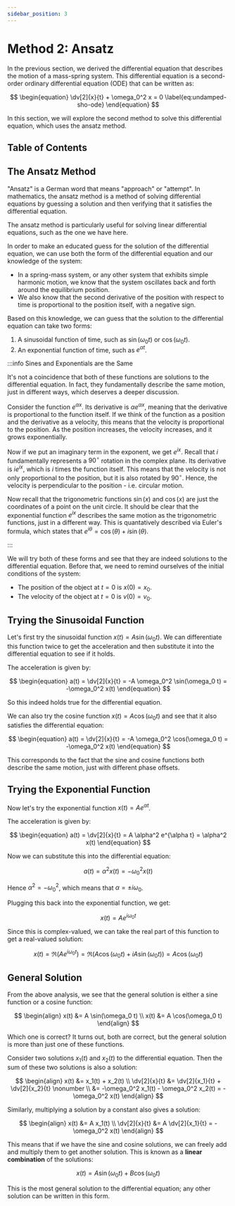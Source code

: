 ```yaml
---
sidebar_position: 3
---
```




# Method 2: Ansatz

In the previous section, we derived the differential equation that describes the motion of a mass-spring system.
This differential equation is a second-order ordinary differential equation (ODE) that can be written as:

$$
\begin{equation}
\dv[2]{x}{t} + \omega_0^2 x = 0 \label{eq:undamped-sho-ode}
\end{equation}
$$

In this section, we will explore the second method to solve this differential equation, which uses the ansatz method.

## Table of Contents

<TOCInline toc={toc} />

## The Ansatz Method

"Ansatz" is a German word that means "approach" or "attempt".
In mathematics, the ansatz method is a method of solving differential equations by guessing a solution and then verifying that it satisfies the differential equation.

The ansatz method is particularly useful for solving linear differential equations, such as the one we have here.

In order to make an educated guess for the solution of the differential equation, we can use both the form of the differential equation and our knowledge of the system:

- In a spring-mass system, or any other system that exhibits simple harmonic motion, we know that the system oscillates back and forth around the equilibrium position.
- We also know that the second derivative of the position with respect to time is proportional to the position itself, with a negative sign.

Based on this knowledge, we can guess that the solution to the differential equation can take two forms:

1. A sinusoidal function of time, such as $\sin(\omega_0 t)$ or $\cos(\omega_0 t)$.
2. An exponential function of time, such as $e^{\alpha t}$.

:::info Sines and Exponentials are the Same

It's not a coincidence that both of these functions are solutions to the differential equation.
In fact, they fundamentally describe the same motion, just in different ways, which deserves a deeper discussion.

Consider the function $e^{\alpha x}$. Its derivative is $\alpha e^{\alpha x}$, meaning that the derivative is proportional to the function itself.
If we think of the function as a position and the derivative as a velocity, this means that the velocity is proportional to the position.
As the position increases, the velocity increases, and it grows exponentially.

Now if we put an imaginary term in the exponent, we get $e^{ix}$.
Recall that $i$ fundamentally represents a $90^\circ$ rotation in the complex plane.
Its derivative is $i e^{ix}$, which is $i$ times the function itself.
This means that the velocity is not only proportional to the position, but it is also rotated by $90^\circ$.
Hence, the velocity is perpendicular to the position - i.e. circular motion.

Now recall that the trigonometric functions $\sin(x)$ and $\cos(x)$ are just the coordinates of a point on the unit circle.
It should be clear that the exponential function $e^{ix}$ describes the same motion as the trigonometric functions, just in a different way.
This is quantatively described via Euler's formula, which states that $e^{i \theta} = \cos(\theta) + i \sin(\theta)$.

:::

We will try both of these forms and see that they are indeed solutions to the differential equation.
Before that, we need to remind ourselves of the initial conditions of the system:

- The position of the object at $t = 0$ is $x(0) = x_0$.
- The velocity of the object at $t = 0$ is $v(0) = v_0$.

## Trying the Sinusoidal Function

Let's first try the sinusoidal function $x(t) = A \sin(\omega_0 t)$.
We can differentiate this function twice to get the acceleration and then substitute it into the differential equation to see if it holds.

The acceleration is given by:

$$
\begin{equation}
a(t) = \dv[2]{x}{t} = -A \omega_0^2 \sin(\omega_0 t) = -\omega_0^2 x(t)
\end{equation}
$$

So this indeed holds true for the differential equation.

We can also try the cosine function $x(t) = A \cos(\omega_0 t)$ and see that it also satisfies the differential equation:

$$
\begin{equation}
a(t) = \dv[2]{x}{t} = -A \omega_0^2 \cos(\omega_0 t) = -\omega_0^2 x(t)
\end{equation}
$$

This corresponds to the fact that the sine and cosine functions both describe the same motion, just with different phase offsets.

## Trying the Exponential Function

Now let's try the exponential function $x(t) = A e^{\alpha t}$.

The acceleration is given by:

$$
\begin{equation}
a(t) = \dv[2]{x}{t} = A \alpha^2 e^{\alpha t} = \alpha^2 x(t)
\end{equation}
$$

Now we can substitute this into the differential equation:

$$
\begin{equation}
a(t) = \alpha^2 x(t) = -\omega_0^2 x(t)
\end{equation}
$$

Hence $\alpha^2 = -\omega_0^2$, which means that $\alpha = \pm i \omega_0$.

Plugging this back into the exponential function, we get:

$$
\begin{equation}
x(t) = A e^{i \omega_0 t}
\end{equation}
$$

Since this is complex-valued, we can take the real part of this function to get a real-valued solution:

$$
\begin{equation}
x(t) = \Re(A e^{i \omega_0 t}) = \Re(A \cos(\omega_0 t) + i A \sin(\omega_0 t)) = A \cos(\omega_0 t)
\end{equation}
$$

## General Solution

From the above analysis, we see that the general solution is either a sine function or a cosine function:

$$
\begin{align}
x(t) &= A \sin(\omega_0 t) \\
x(t) &= A \cos(\omega_0 t)
\end{align}
$$

Which one is correct?
It turns out, both are correct, but the general solution is more than just one of these functions.

Consider two solutions $x_1(t)$ and $x_2(t)$ to the differential equation.
Then the sum of these two solutions is also a solution:

$$
\begin{align}
x(t) &= x_1(t) + x_2(t) \\
\dv[2]{x}{t} &= \dv[2]{x_1}{t} + \dv[2]{x_2}{t} \nonumber \\
&= -\omega_0^2 x_1(t) - \omega_0^2 x_2(t) = -\omega_0^2 x(t)
\end{align}
$$

Similarly, multiplying a solution by a constant also gives a solution:

$$
\begin{align}
x(t) &= A x_1(t) \\
\dv[2]{x}{t} &= A \dv[2]{x_1}{t} = -\omega_0^2 x(t)
\end{align}
$$

This means that if we have the sine and cosine solutions, we can freely add and multiply them to get another solution.
This is known as a **linear combination** of the solutions:

$$
\begin{equation}
x(t) = A \sin(\omega_0 t) + B \cos(\omega_0 t)
\end{equation}
$$

This is the most general solution to the differential equation; any other solution can be written in this form.

